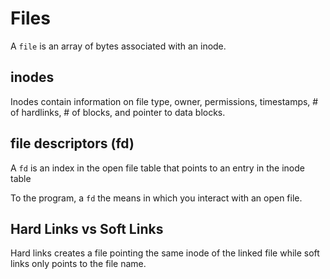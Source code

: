 # Files

A `file` is an array of bytes associated with an inode.

## inodes

Inodes contain information on file type, owner, permissions, timestamps, # of hardlinks, # of blocks, and pointer to data blocks.

## file descriptors (fd)

A `fd` is an index in the open file table that points to an entry in the inode table

To the program, a `fd` the means in which you interact with an open file.

## Hard Links vs Soft Links

Hard links creates a file pointing the same inode of the linked file while soft links only points to the file name.
